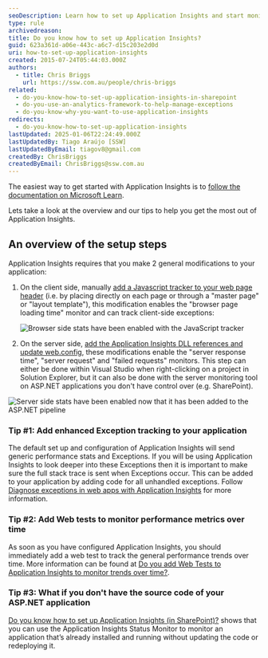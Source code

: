 ```yaml
---
seoDescription: Learn how to set up Application Insights and start monitoring your application's performance, exceptions, and user behavior.
type: rule
archivedreason:
title: Do you know how to set up Application Insights?
guid: 623a361d-a06e-443c-a6c7-d15c203e2d0d
uri: how-to-set-up-application-insights
created: 2015-07-24T05:44:03.000Z
authors:
  - title: Chris Briggs
    url: https://ssw.com.au/people/chris-briggs
related:
  - do-you-know-how-to-set-up-application-insights-in-sharepoint
  - do-you-use-an-analytics-framework-to-help-manage-exceptions
  - do-you-know-why-you-want-to-use-application-insights
redirects:
  - do-you-know-how-to-set-up-application-insights
lastUpdated: 2025-01-06T22:24:49.000Z
lastUpdatedBy: Tiago Araújo [SSW]
lastUpdatedByEmail: tiagov8@gmail.com
createdBy: ChrisBriggs
createdByEmail: ChrisBriggs@ssw.com.au
---
```


The easiest way to get started with Application Insights is to [follow the documentation on Microsoft Learn](https://learn.microsoft.com/en-us/azure/azure-monitor/app/app-insights-overview).

Lets take a look at the overview and our tips to help you get the most out of Application Insights.
## An overview of the setup steps

Application Insights requires that you make 2 general modifications to your application:

1. On the client side, manually [add a Javascript tracker to your web page header](https://learn.microsoft.com/en-us/azure/azure-monitor/app/javascript-sdk?tabs=javascriptwebsdkloaderscript) (i.e. by placing directly on each page or through a "master page" or "layout template"), this modification enables the "browser page loading time" monitor and can track client-side exceptions:

   ![Browser side stats have been enabled with the JavaScript tracker](app-insights-browser-loading-time.jpg)

2. On the server side, [add the Application Insights DLL references and update web.config](https://learn.microsoft.com/en-us/azure/azure-monitor/app/asp-net), these modifications enable the "server response time", "server request" and "failed requests" monitors. This step can either be done within Visual Studio when right-clicking on a project in Solution Explorer, but it can also be done with the server monitoring tool on ASP.NET applications you don't have control over (e.g. SharePoint).

  ![Server side stats have been enabled now that it has been added to the ASP.NET pipeline](server-response-requests-failed-requests.jpg)

### Tip #1: Add enhanced Exception tracking to your application

The default set up and configuration of Application Insights will send generic performance stats and Exceptions. If you will be using Application Insights to look deeper into these Exceptions then it is important to make sure the full stack trace is sent when Exceptions occur. This can be added to your application by adding code for all unhandled exceptions. Follow [Diagnose exceptions in web apps with Application Insights](https://learn.microsoft.com/en-us/azure/azure-monitor/app/asp-net-exceptions) for more information.

### Tip #2: Add Web tests to monitor performance metrics over time

As soon as you have configured Application Insights, you should immediately add a web test to track the general performance trends over time. More information can be found at [Do you add Web Tests to Application Insights to monitor trends over time?](/do-you-add-web-tests-to-application-insights-to-montior-trends-over-time).

### Tip #3: What if you don't have the source code of your ASP.NET application

[Do you know how to set up Application Insights (in SharePoint)?](/application-insights-in-sharepoint) shows that you can use the Application Insights Status Monitor to monitor an application that’s already installed and running without updating the code or redeploying it.
